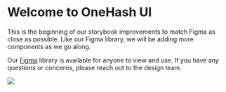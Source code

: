 
<Meta title="Introduction" />

<div className="flex flex-col items-center text-center">
  <h1 style={{ marginBottom: "24px", marginTop: "36px" }}>Welcome to OneHash UI</h1>
  <p>
    This is the beginning of our storybook improvements to match Figma as close as possible. Like our Figma
    library, we will be adding more components as we go along.
  </p>
  <p>
    Our <a href="https://www.figma.com/file/9MOufQNLtdkpnDucmNX10R/%E2%9D%96-Cal-DS" target="_blank">Figma</a>
    library is available for anyone to view and use. If you have any questions or concerns, please reach out to
    the design team.
  </p>
</div>

<img src="/sb-cover.jpg" />
